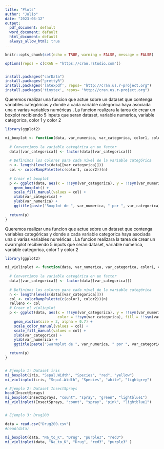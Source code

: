 ---
title: "Plots"
author: "Julio"
date: "2023-03-12"
output:
  pdf_document: default
  word_document: default
  html_document: default
  always_allow_html: true
---
  
```{r setup, echo = FALSE}

knitr::opts_chunk$set(echo = TRUE, warning = FALSE, message = FALSE)

```



```{r}

options(repos = c(CRAN = "https://cran.rstudio.com"))


install.packages("carData")
install.packages("prettyR")
install.packages('latexpdf', repos= "http://cran.us.r-project.org")
install.packages('tinytex', repos= "http://cran.us.r-project.org")

```

Queremos realizar una funcion que actue sobre un dataset que contenga variables 
categóricas y donde a cada variable categorica haya asociada una o varias variables
numéricas . La funcion realizara la tarea de crear un boxplot recibiendo 5 inputs 
que seran dataset, variable numerica, variable categorica, color 1 y color 2

```{r}
library(ggplot2)

mi_boxplot <- function(data, var_numerica, var_categorica, color1, color2) {
  
  # Convertimos la variable categórica en un factor
  data[[var_categorica]] <- factor(data[[var_categorica]])
  
  # Definimos los colores para cada nivel de la variable categórica
  n <- length(levels(data[[var_categorica]]))
  col <- colorRampPalette(c(color1, color2))(n)
  
  # Crear el boxplot
  p <- ggplot(data, aes(x = !!sym(var_categorica), y = !!sym(var_numerica), fill = !!sym(var_categorica))) +
    geom_boxplot() +
    scale_fill_manual(values = col) +
    xlab(var_categorica) +
    ylab(var_numerica) +
    ggtitle(paste("Boxplot de ", var_numerica, " por ", var_categorica))
  
  return(p)
}

```
Queremos realizar una funcion que actue sobre un dataset que contenga variables 
categóricas y donde a cada variable categorica haya asociada una o varias variables
numéricas . La funcion realizara la tarea de crear un swarmplot recibiendo 5 inputs 
que seran dataset, variable numerica, variable categorica, color 1 y color 2


```{r}
library(ggplot2)

mi_violinplot <- function(data, var_numerica, var_categorica, color1, color2) {
  
  # Convertimos la variable categórica en un factor
  data[[var_categorica]] <- factor(data[[var_categorica]])
  
  # Definimos los colores para cada nivel de la variable categórica
  n <- length(levels(data[[var_categorica]]))
  col <- colorRampPalette(c(color1, color2))(n)
  relleno <- col
  # Crear el violinplot
  p <- ggplot(data, aes(x = !!sym(var_categorica), y = !!sym(var_numerica),
                        color = !!sym(var_categorica), fill = !!sym(var_categorica))) +
    geom_violin(size = 3, alpha = 0.7) +
    scale_color_manual(values = col) +
    scale_fill_manual(values = col) +
    xlab(var_categorica) +
    ylab(var_numerica) +
    ggtitle(paste("Swarmplot de ", var_numerica, " por ", var_categorica))

  return(p)
}



```

```{r}

# Ejemplo 1: Dataset iris
mi_boxplot(iris, "Sepal.Width", "Species", "red", "yellow")
mi_violinplot(iris, "Sepal.Width", "Species", "white", "lightgrey")

# Ejemplo 2: Dataset InsectSprays
head(InsectSprays)
mi_boxplot(InsectSprays, "count", "spray", "green", "lightblue1")
mi_violinplot(InsectSprays, "count", "spray", "pink", "lightblue1")


# Ejemplo 3: Drug200

data = read.csv("Drug200.csv")
#head(data)

mi_boxplot(data, "Na_to_K", "Drug", "purple3", "red3")
mi_violinplot(data, "Na_to_K", "Drug", "red3", "purple3" )




```





```{r}

```